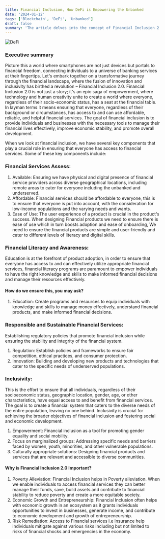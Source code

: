 ```yaml
---
title: Financial Inclusion, How DeFi is Empowering the Unbanked
date: '2024-01-12'
tags: ['Blockchain', 'DeFi', 'Unbanked']
draft: false
summary: 'The article delves into the concept of Financial Inclusion 2.0, highlighting its transformative potential in empowering the unbanked. It emphasizes key components such as accessible, affordable, and user-friendly financial services, financial literacy programs, and the importance of regulation and innovation. The discussion extends to the role of Decentralized Finance (DeFi) in addressing financial inclusion challenges in Africa, particularly for the unbanked majority. DeFi is presented as a solution due to its elimination of intermediaries, cost-effectiveness, transparency, and facilitation of cross-border transactions. However, challenges like limited internet access and regulatory uncertainties are acknowledged. The article concludes by proposing collaborative strategies between DeFi platforms, local communities, governments, and traditional financial institutions to enhance financial literacy and adoption among the unbanked in Africa.'
---
```


![DeFi](/static/images/canada/defi_image.jpg)

### Executive summary

Picture this a world where smartphones are not just devices but portals to financial freedom, connecting individuals to a universe of banking services at their fingertips. Let's embark together on a transformative journey through the financial landscape, where the fusion of innovation and inclusivity has birthed a revolution – Financial Inclusion 2.0. Financial Inclusion 2.0 is not just a story; it's an epic saga of empowerment, where technology and human creativity unite to create a world where everyone, regardless of their socio-economic status, has a seat at the financial table. In layman terms it means ensuring that everyone, regardless of their background or circumstances, has access to and can use affordable, reliable, and helpful financial services. The goal of financial inclusion is to provide individuals and businesses with the necessary tools to manage their financial lives effectively, improve economic stability, and promote overall development.

When we look at financial inclusion, we have several key components that play a crucial role in ensuring that everyone has access to financial services. Some of these key components include:

### Financial Services Assess:

<ol>
  <li>
    Available: Ensuring we have physical and digital presence of financial service providers across
    diverse geographical locations, including remote areas to cater for everyone including the
    unbanked and underserved.
  </li>
  <li>
    Affordable: Financial services should be affordable to everyone, this is to ensure that everyone
    is put into account, with the consideration for low-income populations and the varying needs and
    wants.
  </li>
  <li>
    Ease of Use: The user experience of a product is crucial in the product's success. When
    designing Financial products we need to ensure there is ease of use which in turn boosts
    adoption and ease of onboarding, We need to ensure the financial products are simple and
    user-friendly and cater to different levels of literacy and digital skills.
  </li>
</ol>

### Financial Literacy and Awareness:

Education is at the forefront of product adoption, in order to ensure that everyone has access to and can effectively utilize appropriate financial services, financial literacy programs are paramount to empower individuals to have the right knowledge and skills to make informed financial decisions and manage their resources effectively.

#### How do we ensure this, you may ask?

<ol>
  <li>
    Education: Create programs and resources to equip individuals with knowledge and skills to
    manage money effectively, understand financial products, and make informed financial decisions.
  </li>
</ol>

### Responsible and Sustainable Financial Services:

Establishing regulatory policies that promote financial inclusion while ensuring the stability and integrity of the financial system.

<ol>
  <li>
    Regulation: Establish policies and frameworks to ensure fair competition, ethical practices, and
    consumer protection.
  </li>
  <li>
    Innovation: Building and developing new products and technologies that cater to the specific
    needs of underserved populations.
  </li>
</ol>

### Inclusivity:

This is the effort to ensure that all individuals, regardless of their socioeconomic status, geographic location, gender, age, or other characteristics, have equal access to and benefit from financial services. The goal is to create a financial system that caters to the diverse needs of the entire population, leaving no one behind. Inclusivity is crucial for achieving the broader objectives of financial inclusion and fostering social and economic development.

<ol>
  <li>
    Empowerment: Financial inclusion as a tool for promoting gender equality and social mobility.
  </li>
  <li>
    Focus on marginalized groups: Addressing specific needs and barriers faced by women, youth,
    minorities, and other vulnerable populations.
  </li>
  <li>
    Culturally appropriate solutions: Designing financial products and services that are relevant
    and accessible to diverse communities.
  </li>
</ol>

#### Why is Financial Inclusion 2.0 Important?

<ol>
  <li>
    Poverty Alleviation: Financial Inclusion helps in Poverty alleviation. When we enable
    individuals to access financial services they can better manage their funds, save, build assets
    and contribute to financial stability to reduce poverty and create a more equitable society.
  </li>
  <li>
    Economic Growth and Entrepreneurship: Financial Inclusion often helps with economic growth in an
    ecosystem as it grants individuals opportunities to invest in businesses, generate income, and
    contribute to economic development and growth of entrepreneurship.
  </li>
  <li>
    Risk Remediation: Access to Financial services i.e Insurance help individuals mitigate against
    various risks including but not limited to risks of financial shocks and emergencies in the
    economy.
  </li>
</ol>
